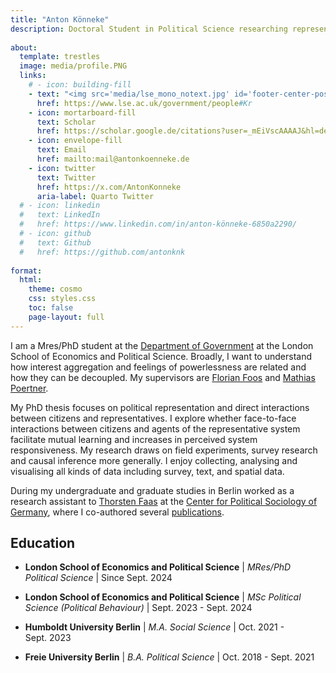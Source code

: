 ```yaml
---
title: "Anton Könneke"
description: Doctoral Student in Political Science researching representation and mobilisation at the London School of Economics and Political Science.
 
about:
  template: trestles
  image: media/profile.PNG
  links:
    # - icon: building-fill
    - text: "<img src='media/lse_mono_notext.jpg' id='footer-center-posit-logo' style='height:15px; opacity: 0.75;'  about-link-text='LSE'>&nbsp; Website"
      href: https://www.lse.ac.uk/government/people#Kr
    - icon: mortarboard-fill
      text: Scholar
      href: https://scholar.google.de/citations?user=_mEiVscAAAAJ&hl=de
    - icon: envelope-fill
      text: Email
      href: mailto:mail@antonkoenneke.de
    - icon: twitter
      text: Twitter
      href: https://x.com/AntonKonneke
      aria-label: Quarto Twitter
  # - icon: linkedin
  #   text: LinkedIn
  #   href: https://www.linkedin.com/in/anton-könneke-6850a2290/
  # - icon: github
  #   text: Github
  #   href: https://github.com/antonknk
      
format:
  html:
    theme: cosmo
    css: styles.css
    toc: false
    page-layout: full
---
```


::: {#hero-heading}
I am a Mres/PhD student at the [Department of Government](https://www.lse.ac.uk/government) at the London School of Economics and Political Science. Broadly, I want to understand how interest aggregation and feelings of powerlessness are related and how they can be decoupled. My supervisors are [Florian Foos](https://www.lse.ac.uk/government/people/academic-staff/florian-foos) and [Mathias Poertner](https://www.lse.ac.uk/government/people/academic-staff/mathias-poertner).

My PhD thesis focuses on political representation and direct interactions between citizens and representatives. I explore whether face-to-face interactions between citizens and agents of the representative system facilitate mutual learning and increases in perceived system responsiveness. My research draws on field experiments, survey research and causal inference more generally. I enjoy collecting, analysing and visualising all kinds of data including survey, text, and spatial data.

During my undergraduate and graduate studies in Berlin worked as a research assistant to [Thorsten Faas](https://www.polsoz.fu-berlin.de/en/polwiss/forschung/systeme/empsoz/team/Faas.html) at the [Center for Political Sociology of Germany](https://www.polsoz.fu-berlin.de/en/polwiss/forschung/systeme/empsoz/index.html), where I co-authored several [publications](publications.qmd).
:::

## Education

-   **London School of Economics and Political Science** \| *MRes/PhD Political Science* \| Since Sept. 2024

-   **London School of Economics and Political Science** \| *MSc Political Science (Political Behaviour)* \| Sept. 2023 - Sept. 2024

-   **Humboldt University Berlin** \| *M.A. Social Science* \| Oct. 2021 - Sept. 2023

-   **Freie University Berlin** \| *B.A. Political Science* \| Oct. 2018 - Sept. 2021
